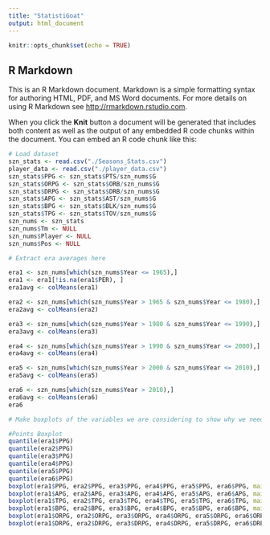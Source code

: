 ```yaml
---
title: "StatistiGoat"
output: html_document
---
```


```r
knitr::opts_chunk$set(echo = TRUE)
```

## R Markdown

This is an R Markdown document. Markdown is a simple formatting syntax for authoring HTML, PDF, and MS Word documents. For more details on using R Markdown see <http://rmarkdown.rstudio.com>.

When you click the **Knit** button a document will be generated that includes both content as well as the output of any embedded R code chunks within the document. You can embed an R code chunk like this:

```r
# Load dataset
szn_stats <- read.csv("./Seasons_Stats.csv")
player_data <- read.csv("./player_data.csv")
szn_stats$PPG <- szn_stats$PTS/szn_nums$G
szn_stats$ORPG <- szn_stats$ORB/szn_nums$G
szn_stats$DRPG <- szn_stats$DRB/szn_nums$G
szn_stats$APG <- szn_stats$AST/szn_nums$G
szn_stats$BPG <- szn_stats$BLK/szn_nums$G
szn_stats$TPG <- szn_stats$TOV/szn_nums$G
szn_nums <- szn_stats
szn_nums$Tm <- NULL
szn_nums$Player <- NULL
szn_nums$Pos <- NULL

```


```r
# Extract era averages here

era1 <- szn_nums[which(szn_nums$Year <= 1965),]
era1 <- era1[!is.na(era1$PER), ]
era1avg <- colMeans(era1)

era2 <- szn_nums[which(szn_nums$Year > 1965 & szn_nums$Year <= 1980),]
era2avg <- colMeans(era2)

era3 <- szn_nums[which(szn_nums$Year > 1980 & szn_nums$Year <= 1990),]
era3avg <- colMeans(era3)

era4 <- szn_nums[which(szn_nums$Year > 1990 & szn_nums$Year <= 2000),]
era4avg <- colMeans(era4)

era5 <- szn_nums[which(szn_nums$Year > 2000 & szn_nums$Year <= 2010),]
era5avg <- colMeans(era5)

era6 <- szn_nums[which(szn_nums$Year > 2010),]
era6avg <- colMeans(era6)
era6
```

```r
# Make boxplots of the variables we are considering to show why we need to adjust

#Points Boxplot
quantile(era1$PPG)
quantile(era2$PPG)
quantile(era3$PPG)
quantile(era4$PPG)
quantile(era5$PPG)
quantile(era6$PPG)
boxplot(era1$PPG, era2$PPG, era3$PPG, era4$PPG, era5$PPG, era6$PPG, main ="PPG")
boxplot(era1$APG, era2$APG, era3$APG, era4$APG, era5$APG, era6$APG, main = "APG")
boxplot(era1$TPG, era2$TPG, era3$TPG, era4$TPG, era5$TPG, era6$TPG, main = "TPG")
boxplot(era1$BPG, era2$BPG, era3$BPG, era4$BPG, era5$BPG, era6$BPG, main = "BPG")
boxplot(era1$ORPG, era2$ORPG, era3$ORPG, era4$ORPG, era5$ORPG, era6$ORPG, main = "ORPG")
boxplot(era1$DRPG, era2$DRPG, era3$DRPG, era4$DRPG, era5$DRPG, era6$DRPG, main = "DRPG")
```

```r

```

